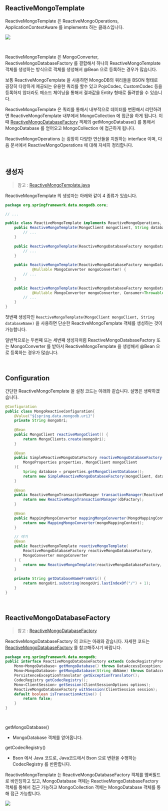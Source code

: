 ## ReactiveMongoTemplate

ReactiveMongoTemplate 은 ReactiveMongoOperations, ApplicationContextAware 를 implements 하는 클래스입니다.

![](./img/reactive-mongo-template/hierarchy.png)



<br/>

ReactiveMongoTemplate 은 MongoConverter, ReactiveMongoDatabaseFactory 를 결합해서 하나의 ReactiveMongoTemplate 객체를 생성하는 방식으로 객체를 생성해서 @Bean 으로 등록하는 경우가 많습니다. <br/>

보통 ReactiveMongoTemplate 을 사용하면 MongoDB의 쿼리들을 BSON 형태로 굉장히 다양하게 제공되는 유용한 쿼리를 할수 있고 PojoCodec, CustomCodec 등을 등록하지 않더라도 메소드 체이닝을 통해서 결과값을 Entity 형태로 돌려받을 수 있습니다.<br/>

ReactiveMongoTemplate 은 쿼리를 통해서 내부적으로 데이터를 변환해서 리턴하려면 ReactiveMongoTemplate 내부에서 MongoCollection 에 접근을 하게 됩니다. 이때 [ReactiveMongoDatabaseFactory](ReactiveMongoDatabaseFactory) 객체의 getMongoDatabase() 를 통해서 MongoDatabase 를 얻어오고 MongoCollection 에 접근하게 됩니다.<br/>



ReactiveMongoOperations 는 굉장히 다양한 연산들을 지원하는 interface 이며, 다음 문서에서 ReactiveMongoOperations 에 대해 자세히 정리합니다.<br/>

<br/>



## 생성자

> 참고 : [ReactiveMongoTemplate.java](https://github.com/spring-projects/spring-data-mongodb/blob/main/spring-data-mongodb/src/main/java/org/springframework/data/mongodb/core/ReactiveMongoTemplate.java)

ReactiveMongoTemplate 의 생성자는 아래와 같이 4 종류가 있습니다.

```java
package org.springframework.data.mongodb.core;

// ...

public class ReactiveMongoTemplate implements ReactiveMongoOperations, ApplicationContextAware {
    public ReactiveMongoTemplate(MongoClient mongoClient, String databaseName) {
		// ...
	}
    
    public ReactiveMongoTemplate(ReactiveMongoDatabaseFactory mongoDatabaseFactory) {
		// ...
	}
    
    public ReactiveMongoTemplate(ReactiveMongoDatabaseFactory mongoDatabaseFactory,
			@Nullable MongoConverter mongoConverter) {
		// ...
	}
    
    public ReactiveMongoTemplate(ReactiveMongoDatabaseFactory mongoDatabaseFactory,
			@Nullable MongoConverter mongoConverter, Consumer<Throwable> subscriptionExceptionHandler) {
        // ...
    }
}
```



첫번째 생성자인 `ReactiveMongoTemplate(MongoClient mongoClient, String databaseName)` 을 사용하면 단순한 ReactiveMongoTemplate  객체를 생성하는 것이 가능합니다.<br/>

일반적으로는 두번째 또는 세번째 생성자처럼 ReactiveMongoDatabaseFactory 또는 MongoConverter 를 받아서 ReactiveMongoTemplate 을 생성해서 @Bean 으로 등록하는 경우가 많습니다.<br/>

<br/>



## Configuration

간단한 ReactiveMongoTemplate 을 설정 코드는 아래와 같습니다. 설명은 생략하겠습니다.<br/>

```java
@Configuration
public class MongoReactiveConfiguration{
    @Value("${spring.data.mongodb.uri}")
    private String mongoUri;
    
    @Bean
    public MongoClient reactiveMongoClient() {
        return MongoClients.create(mongoUri);
    }
    
    @Bean
    public SimpleReactiveMongoDataFactory reactiveMongoDatabaseFactory(
        MongoProperties properties, MongoClient mongoClient
    ){
        Spring database = properties.getMongoClientDatabase();
        return new SimpleReactiveMongoDatabaseFactory(mongoClient, database);
    }
    
    @Bean
    public ReactiveMongoTransactionManager transactionManager(ReactiveMongoDatabaseFactory dbFactory) {
        return new ReactiveMongoTransactionManager(dbFactory);
    }
    
    @Bean
    public MappingMongoConverter mappingMongoConverter(MongoMappingContext mongoMappingContext) {
        return new MappingMongoConverter(mongoMappingContext);
    }
    
    // 여기
    @Bean
    public ReactiveMongoTemplate reactiveMongoTemplate(
        ReactiveMongoDatabaseFactory reactiveMongoDatabaseFactory,
        MongoConverter mongoConverter
    ) {
        return new ReactiveMongoTemplate(reactiveMongoDatabaseFactory, mongoConverter);
    }
    
    private String getDatabaseNameFromUri() {
        return mongoUri.substring(mongoUri.lastIndexOf("/") + 1);
    }
}
```

<br/>



## ReactiveMongoDatabaseFactory

> 참고 : [ReactiveMongoDatabaseFactory](https://github.com/spring-projects/spring-data-mongodb/blob/main/spring-data-mongodb/src/main/java/org/springframework/data/mongodb/ReactiveMongoDatabaseFactory.java)

ReactiveMongoDatabaseFactory 의 코드는 아래와 같습니다. 자세한 코드는 [ReactiveMongoDatabaseFactory](https://github.com/spring-projects/spring-data-mongodb/blob/main/spring-data-mongodb/src/main/java/org/springframework/data/mongodb/ReactiveMongoDatabaseFactory.java) 를 참고해주시기 바랍니다.

```java
package org.springframework.data.mongodb;
public interface ReactiveMongoDatabaseFactory extends CodecRegistryProvider {
    Mono<MongoDatabase> getMongoDatabase() throws DataAccessException;
	Mono<MongoDatabase> getMongoDatabase(String dbName) throws DataAccessException;
	PersistenceExceptionTranslator getExceptionTranslator();
	CodecRegistry getCodecRegistry();
	Mono<ClientSession> getSession(ClientSessionOptions options);
	ReactiveMongoDatabaseFactory withSession(ClientSession session);
	default boolean isTransactionActive() {
		return false;
	}
}
```

<br/>

getMongoDatabase()

- MongoDatabase 객체를 얻어옵니다.

getCodecRegistry() 

- Bson 에서 Java 코드로, Java코드에서 Bson 으로 변환을 수행하는 CodecRegistry 를 반환합니다.



ReactiveMongoTemplate 는 ReactiveMongoDatabaseFactory 객체를 멤버필드로 바인딩하고 있고, MongoDatabase 객체는 ReactiveMongoDatabaseFactory 객체를 통해서 접근 가능하고  MongoCollection 객체는 MongoDatabase 객체를 통해 접근 가능합니다.<br/>

![](./img/reactive-mongo-template/access-mongo-collection.png)



